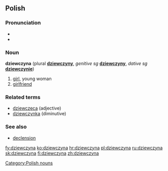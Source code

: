 ==Polish==
===Pronunciation===
* {{IPA|/ʥɛfˈt͡ʂɨna/}}
* {{audio|pl-dziewczyna.ogg|audio}}

===Noun===
'''dziewczyna''' {{f}} (plural '''[[dziewczyny]]''', ''genitive sg'' '''[[dziewczyny]]''', ''dative sg'' '''[[dziewczynie]]''')

# [[girl]], young woman
# [[girlfriend]]

===Related terms===
* [[dziewczęca]] (adjective)
* [[dziewczynka]] (diminutive)

===See also===
*[[Wiktionary Appendix:Polish hard feminine noun declension|declension]]

[[Category:Polish nouns]]

[[fy:dziewczyna]]
[[ko:dziewczyna]]
[[hr:dziewczyna]]
[[pl:dziewczyna]]
[[ru:dziewczyna]]
[[sk:dziewczyna]]
[[fi:dziewczyna]]
[[zh:dziewczyna]]